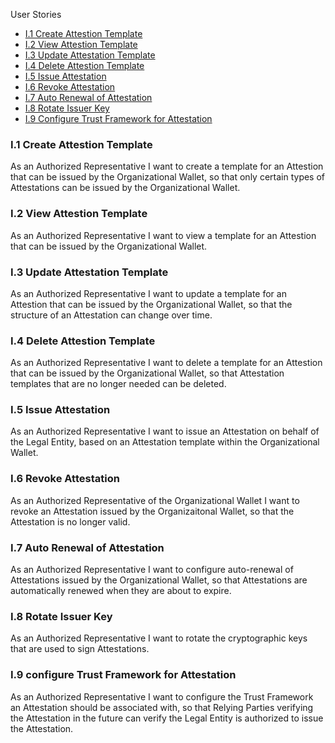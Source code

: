 
<Kicker variant="accent">User Stories</Kicker>
<Title size="large" variant="primary">
  Issuer
</Title>

- [I.1 Create Attestion Template](#i1-create-attestion-template)
- [I.2 View Attestion Template](#i2-view-attestion-template)
- [I.3 Update Attestation Template](#i3-update-attestation-template)
- [I.4 Delete Attestion Template](#i4-delete-attestion-template)
- [I.5 Issue Attestation](#i5-issue-attestation)
- [I.6 Revoke Attestation](#i6-revoke-attestation)
- [I.7 Auto Renewal of Attestation](#i7-auto-renewal-of-attestation)
- [I.8 Rotate Issuer Key](#i8-rotate-issuer-key)
- [I.9 Configure Trust Framework for Attestation](#i9-configure-trust-framework-for-attestation)

### I.1 Create Attestion Template

As an Authorized Representative I want to create a template for an Attestion that can be issued by the Organizational Wallet, so that only certain types of Attestations can be issued by the Organizational Wallet.

### I.2 View Attestion Template

As an Authorized Representative I want to view a template for an Attestion that can be issued by the Organizational Wallet.

### I.3 Update Attestation Template

As an Authorized Representative I want to update a template for an Attestion that can be issued by the Organizational Wallet, so that the structure of an Attestation can change over time.

### I.4 Delete Attestion Template

As an Authorized Representative I want to delete a template for an Attestion that can be issued by the Organizational Wallet, so that Attestation templates that are no longer needed can be deleted.

### I.5 Issue Attestation

As an Authorized Representative I want to issue an Attestation on behalf of the Legal Entity, based on an Attestation template within the Organizational Wallet.

### I.6 Revoke Attestation

As an Authorized Representative of the Organizational Wallet I want to revoke an Attestation issued by the Organizaitonal Wallet, so that the Attestation is no longer valid.

### I.7 Auto Renewal of Attestation

As an Authorized Representative I want to configure auto-renewal of Attestations issued by the Organizational Wallet, so that Attestations are automatically renewed when they are about to expire.

### I.8 Rotate Issuer Key

As an Authorized Representative I want to rotate the cryptographic keys that are used to sign Attestations.

### I.9 configure Trust Framework for Attestation

As an Authorized Representative I want to configure the Trust Framework an Attestation should be associated with, so that Relying Parties verifying the Attestation in the future can verify the Legal Entity is authorized to issue the Attestation.

